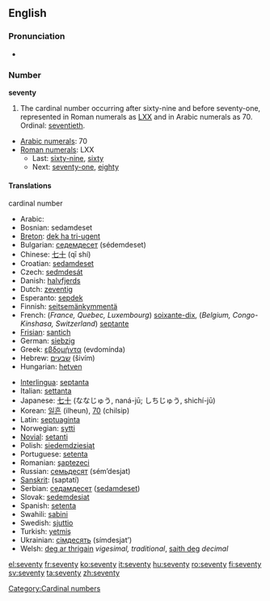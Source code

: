 ==English==
===Pronunciation===
* {{audio|en-us-seventy.ogg|Audio (US)}}

===Number===
'''seventy'''

# The cardinal number occurring after sixty-nine and before seventy-one, represented in Roman numerals as [[LXX]] and in Arabic numerals as 70. Ordinal: [[seventieth]].
*[[w:Arabic numerals|Arabic numerals]]: 70
*[[w:Roman numerals|Roman numerals]]: LXX
**Last: [[sixty-nine]], [[sixty]]
**Next: [[seventy-one]], [[eighty]]

====Translations====
;cardinal number
{{top}}
*Arabic: {{ARchar|[[سبعين]]}} {{Unicode|(sabaʕí:n)}}
*Bosnian: sedamdeset
*[[Breton]]: [[dek ha tri-ugent]]
*Bulgarian: [[седемдесет]] (sédemdeset)
*Chinese: [[七十]] (qī shí)
*Croatian: [[sedamdeset]]
*Czech: [[sedmdesát]]
*Danish: [[halvfjerds]]
*Dutch: [[zeventig]] {{f}}
*Esperanto: [[sepdek]]
*Finnish: [[seitsemänkymmentä]]
*French: (''France, Quebec, Luxembourg'') [[soixante-dix]], (''Belgium, Congo-Kinshasa, Switzerland'') [[septante]] {{m}}
*[[Frisian]]: [[santich]]
*German: [[siebzig]] {{f}}
*Greek: [[εβδομήντα]] (evdomínda)
*Hebrew: [[שבעים]] (šivím)
*Hungarian: [[hetven]]
{{mid}}
*[[Interlingua]]: [[septanta]]
*Italian: [[settanta]] {{m}}
*Japanese: [[七十]] (ななじゅう, naná-jū; しちじゅう, shichí-jū)
*Korean: [[일흔]] (ilheun), [[70]] (chilsip)
*Latin: [[septuaginta]]
*Norwegian: [[sytti]]
*[[Novial]]: [[setanti]]
*Polish: [[siedemdziesiąt]]
*Portuguese: [[setenta]]
*Romanian: [[şaptezeci]]
*Russian: [[семьдесят]] (sém’desjat)
*[[Sanskrit]]: (saptatí)
*Serbian: [[седамдесет]] ([[sedamdeset]])
*Slovak: [[sedemdesiat]]
*Spanish: [[setenta]]
*Swahili: [[sabini]]
*Swedish: [[sjuttio]]
*Turkish: [[yetmiş]]
*Ukrainian: [[сімдесять]] (símdesjat’)
*Welsh: [[deg ar thrigain]] ''vigesimal, traditional'', [[saith deg]] ''decimal''
{{bottom}}

[[Category:Cardinal numbers]]

[[el:seventy]]
[[fr:seventy]]
[[ko:seventy]]
[[it:seventy]]
[[hu:seventy]]
[[ro:seventy]]
[[fi:seventy]]
[[sv:seventy]]
[[ta:seventy]]
[[zh:seventy]]